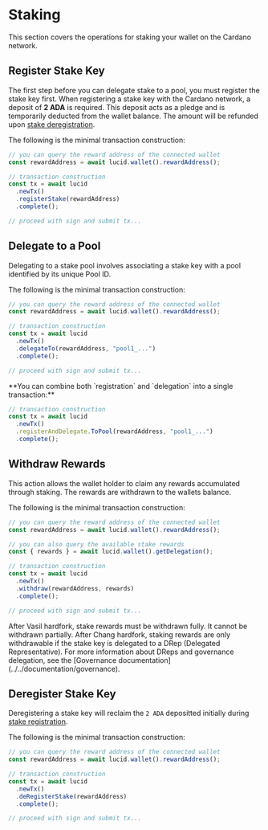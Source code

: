 
# Staking

This section covers the operations for staking your wallet on the Cardano network.

## Register Stake Key

The first step before you can delegate stake to a pool, you must register the stake key first. When registering a stake key with the Cardano network, a deposit of **2 ADA** is required. This deposit acts as a pledge and is temporarily deducted from the wallet balance. The amount will be refunded upon [stake deregistration](#deregister-stake-key).

The following is the minimal transaction construction:

```js showLineNumbers /registerStake/ {2,7}
// you can query the reward address of the connected wallet
const rewardAddress = await lucid.wallet().rewardAddress();

// transaction construction
const tx = await lucid
  .newTx()
  .registerStake(rewardAddress)
  .complete();

// proceed with sign and submit tx...
```

## Delegate to a Pool

Delegating to a stake pool involves associating a stake key with a pool identified by its unique Pool ID.

The following is the minimal transaction construction:

```js showLineNumbers /delegateTo/ {2,7}
// you can query the reward address of the connected wallet
const rewardAddress = await lucid.wallet().rewardAddress();

// transaction construction
const tx = await lucid
  .newTx()
  .delegateTo(rewardAddress, "pool1_...")
  .complete();

// proceed with sign and submit tx...
```

<Callout>
  **You can combine both `registration` and `delegation` into a single transaction:**
  
  ```js showLineNumbers {4}
  // transaction construction
  const tx = await lucid
    .newTx()
    .registerAndDelegate.ToPool(rewardAddress, "pool1_...")
    .complete();
  ```
</Callout>

## Withdraw Rewards

This action allows the wallet holder to claim any rewards accumulated through staking. The rewards are withdrawn to the wallets balance.

The following is the minimal transaction construction:

```js showLineNumbers /withdraw/ {2,5,10}
// you can query the reward address of the connected wallet
const rewardAddress = await lucid.wallet().rewardAddress();

// you can also query the available stake rewards
const { rewards } = await lucid.wallet().getDelegation();

// transaction construction
const tx = await lucid
  .newTx()
  .withdraw(rewardAddress, rewards)
  .complete();

// proceed with sign and submit tx...
```

<Callout type="warning">
  After Vasil hardfork, stake rewards must be withdrawn fully. It cannot be withdrawn partially.
</Callout>

<Callout type="warning">
  After Chang hardfork, staking rewards are only withdrawable if the stake key is delegated to a DRep (Delegated Representative). For more information about DReps and governance delegation, see the [Governance documentation](../../documentation/governance).
</Callout>

## Deregister Stake Key

Deregistering a stake key will reclaim the `2 ADA` depositted initially during [stake registration](#register-stake-key).

The following is the minimal transaction construction:

```js showLineNumbers /deRegisterStake/ {2,7}
// you can query the reward address of the connected wallet
const rewardAddress = await lucid.wallet().rewardAddress();

// transaction construction
const tx = await lucid
  .newTx()
  .deRegisterStake(rewardAddress)
  .complete();

// proceed with sign and submit tx...
```


